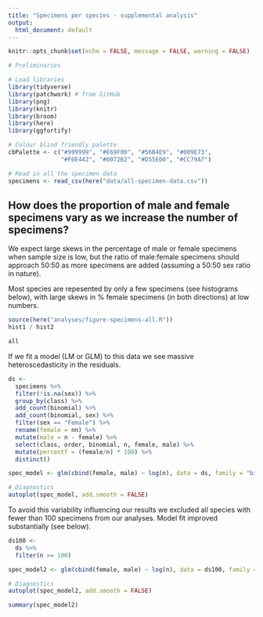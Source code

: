 ```yaml
---
title: "Specimens per species - supplemental analysis"
output:
  html_document: default
---
```

  
  ```r
knitr::opts_chunk$set(echo = FALSE, message = FALSE, warning = FALSE)
```

```r
# Preliminaries

# Load libraries
library(tidyverse)
library(patchwork) # from GitHub
library(png)
library(knitr)
library(broom)
library(here)
library(ggfortify)

# Colour blind friendly palette
cbPalette <- c("#999999", "#E69F00", "#56B4E9", "#009E73", 
               "#F0E442", "#0072B2", "#D55E00", "#CC79A7")

```

```r
# Read in all the specimen data
specimens <- read_csv(here("data/all-specimen-data.csv")) 
```

## How does the proportion of male and female specimens vary as we increase the number of specimens?
We expect large skews in the percentage of male or female specimens when sample size is low, but the ratio of male:female specimens should approach 50:50 as more specimens are added (assuming a 50:50 sex ratio in nature). 

Most species are repesented by only a few specimens (see histograms below), with large skews in % female specimens (in both directions) at low numbers.

```r
source(here("analyses/figure-specimens-all.R"))
hist1 / hist2
```
```r
all
```

If we fit a model (LM or GLM) to this data we see massive heteroscedasticity in the residuals.
```r
ds <-
  specimens %>%
  filter(!is.na(sex)) %>%
  group_by(class) %>%
  add_count(binomial) %>%
  add_count(binomial, sex) %>%
  filter(sex == "Female") %>%
  rename(female = nn) %>%
  mutate(male = n - female) %>%
  select(class, order, binomial, n, female, male) %>%
  mutate(percentf = (female/n) * 100) %>%
  distinct()

spec_model <- glm(cbind(female, male) ~ log(n), data = ds, family = "binomial")

# Diagnostics
autoplot(spec_model, add.smooth = FALSE)

```

To avoid this variability influencing our results we excluded all species with fewer than 100 specimens from our analyses. Model fit improved substantially (see below).

```r
ds100 <- 
  ds %>%
  filter(n >= 100)

spec_model2 <- glm(cbind(female, male) ~ log(n), data = ds100, family = "binomial")

# Diagnostics
autoplot(spec_model2, add.smooth = FALSE)

summary(spec_model2)
```

